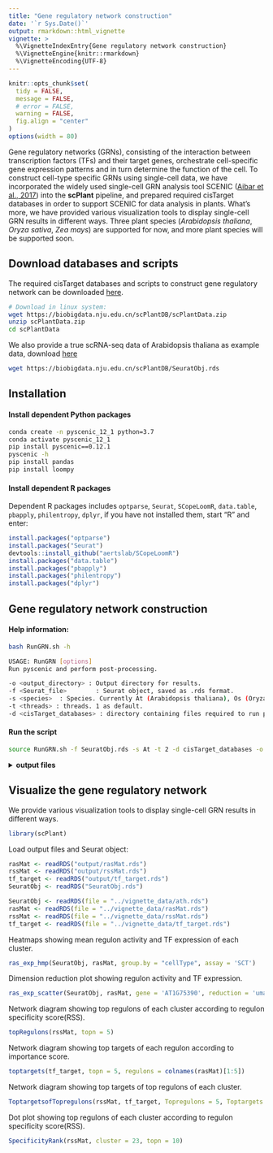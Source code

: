 ```yaml
---
title: "Gene regulatory network construction"
date: '`r Sys.Date()`'
output: rmarkdown::html_vignette
vignette: >
  %\VignetteIndexEntry{Gene regulatory network construction}
  %\VignetteEngine{knitr::rmarkdown}
  %\VignetteEncoding{UTF-8}
---
```


```r
knitr::opts_chunk$set(
  tidy = FALSE,
  message = FALSE,
  # error = FALSE,
  warning = FALSE,
  fig.align = "center"
)
options(width = 80)
```

Gene regulatory networks (GRNs), consisting of the interaction between transcription factors (TFs) and their target genes, orchestrate cell-specific gene expression patterns and in turn determine the function of the cell. To construct cell-type specific GRNs using single-cell data, we have incorporated the widely used single-cell GRN analysis tool SCENIC ([Aibar et al., 2017](https://www.nature.com/articles/nmeth.4463)) into the **scPlant** pipeline, and prepared required cisTarget databases in order to support SCENIC for data analysis in plants. What's more, we have provided various visualization tools to display single-cell GRN results in different ways. Three plant species (*Arabidopsis thaliana*, *Oryza sativa*, *Zea mays*) are supported for now, and more plant species will be supported soon.


## Download databases and scripts

The required cisTarget databases and scripts to construct gene regulatory network can be downloaded [here](https://biobigdata.nju.edu.cn/scPlantDB/scPlantData.zip).

```bash
# Download in linux system:
wget https://biobigdata.nju.edu.cn/scPlantDB/scPlantData.zip
unzip scPlantData.zip
cd scPlantData
```

We also provide a true scRNA-seq data of Arabidopsis thaliana as example data, download [here](https://biobigdata.nju.edu.cn/scPlantDB/SeuratObj.rds)

```bash
wget https://biobigdata.nju.edu.cn/scPlantDB/SeuratObj.rds
```


## Installation

#### Install dependent Python packages

```bash
conda create -n pyscenic_12_1 python=3.7
conda activate pyscenic_12_1 
pip install pyscenic==0.12.1
pyscenic -h
pip install pandas
pip install loompy
```

#### Install dependent R packages

Dependent R packages includes `optparse`, `Seurat`, `SCopeLoomR`, `data.table`, `pbapply`, `philentropy`, `dplyr`, if you have not installed them, start "R" and enter:

```r
install.packages("optparse")
install.packages("Seurat")
devtools::install_github("aertslab/SCopeLoomR")
install.packages("data.table")
install.packages("pbapply")
install.packages("philentropy")
install.packages("dplyr")
```


## Gene regulatory network construction

#### Help information:

```bash
bash RunGRN.sh -h
```

```bash
USAGE: RunGRN [options]
Run pyscenic and perform post-processing.

-o <output_directory> : Output directory for results.
-f <Seurat_file>        : Seurat object, saved as .rds format.
-s <species>  : Species. Currently At (Arabidopsis thaliana), Os (Oryza sativa), Zm (Zea mays) are supported. For other species, you need to provide your own cisTarget_databases.
-t <threads> : threads. 1 as default.
-d <cisTarget_databases> : directory containing files required to run pyscenic .
```

#### Run the script

```bash
source RunGRN.sh -f SeuratObj.rds -s At -t 2 -d cisTarget_databases -o output
```

<details>
  <summary>**output files**</summary>
Once the program has run successfully, you can find results files in the output directory. You can ignore most of the output files, because only several ones of them are needed for visualization.

```bash
ls output
```

```bash
# finally output files
pyscenicOutput.loom  # loom file containing the original expression matrix and the calculated AUC values
AUCell.txt  # Regulon activity score (RAS) matrix
rasMat.rds # Regulon activity score (RAS) matrix, R object file
rssMat.rds # Regulon Specificity Score (RSS) matrix
tf_target.rds # TF and their targets in each regulon
regulons.gmt  # regulons
regulons.txt # regulons
binary_mtx.txt   # binary regulon activity matrix
# intermediate files
adj.tsv  #  a table of TF-target genes
reg.tsv  # a table of enriched motifs and target genes
exprMat.loom  # loom file of expression matrix
cellmeta.rds  # SeuratObj@meta.data
auc_thresholds.txt  # thresholds to create binary regulon activity matrix
```
</details>


## Visualize the gene regulatory network

We provide various visualization tools to display single-cell GRN results in different ways.

```r
library(scPlant)
```

Load output files and Seurat object:

```r
rasMat <- readRDS("output/rasMat.rds")
rssMat <- readRDS("output/rssMat.rds")
tf_target <- readRDS("output/tf_target.rds")
SeuratObj <- readRDS("SeuratObj.rds")
```

```r
SeuratObj <- readRDS(file = "../vignette_data/ath.rds")
rasMat <- readRDS(file = "../vignette_data/rasMat.rds")
rssMat <- readRDS(file = "../vignette_data/rssMat.rds")
tf_target <- readRDS(file = "../vignette_data/tf_target.rds")
```

Heatmaps showing mean regulon activity and TF expression of each cluster.

```r
ras_exp_hmp(SeuratObj, rasMat, group.by = "cellType", assay = 'SCT')
```

Dimension reduction plot showing regulon activity and TF expression.

```r
ras_exp_scatter(SeuratObj, rasMat, gene = 'AT1G75390', reduction = 'umap')
```

Network diagram showing top regulons of each cluster according to regulon specificity score(RSS).

```r
topRegulons(rssMat, topn = 5)
```

Network diagram showing top targets of each regulon according to importance score.

```r
toptargets(tf_target, topn = 5, regulons = colnames(rasMat)[1:5])
```

Network diagram showing top targets of top regulons of each cluster.

```r
ToptargetsofTopregulons(rssMat, tf_target, Topregulons = 5, Toptargets = 5)
```

Dot plot showing top regulons of each cluster according to regulon specificity score(RSS).

```r
SpecificityRank(rssMat, cluster = 23, topn = 10)
```







